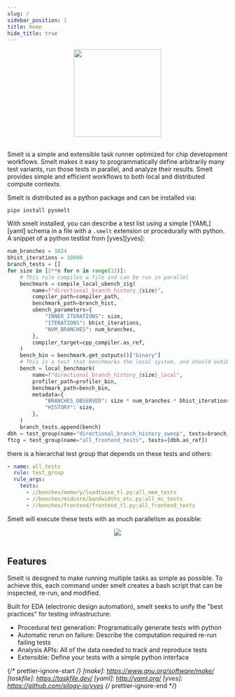 ```yaml
---
slug: /
sidebar_position: 1
title: Home
hide_title: true
---
```


<div align="center">
  <img id="logo" src="/smelt/img/logo.svg" height="200px" width="200px" />
</div>
<br />

Smelt is a simple and extensible task runner optimized for chip development
workflows. Smelt makes it easy to programmatically define arbitrarily many test
variants, run those tests in parallel, and analyze their results. Smelt
provides simple and efficient workflows to both local and distributed compute
contexts.

Smelt is distributed as a python package and can be installed via:

`pipx install pysmelt`

With smelt installed, you can describe a test list using a simple [YAML][yaml]
schema in a file with a `.smelt` extension or procedurally with python.
A snippet of a python testlist from [yves][yves]:

```py title="frontend_tl.py"
num_branches = 1024
bhist_iterations = 10000
branch_tests = []
for size in [2**n for n in range(12)]:
    # This rule compiles a file and can be run in parallel
    benchmark = compile_local_ubench_zig(
        name=f"directional_branch_history_{size}",
        compiler_path=compiler_path,
        benchmark_path=branch_hist,
        ubench_parameters={
            "INNER_ITERATIONS": size,
            "ITERATIONS": bhist_iterations,
            "NUM_BRANCHES": num_branches,
        },
        compiler_target=cpp_compiler.as_ref,
    )
    bench_bin = benchmark.get_outputs()["binary"]
    # This is a test that benchmarks the local system, and should exhibit no parallelism, to avoid crosstalk
    bench = local_benchmark(
        name=f"directional_branch_history_{size}_local",
        profiler_path=profiler_bin,
        benchmark_path=bench_bin,
        metadata={
            "BRANCHES_OBSERVED": size * num_branches * bhist_iterations,
            "HISTORY": size,
        },
    )
    branch_tests.append(bench)
dbh = test_group(name="directional_branch_history_sweep", tests=branch_tests)
ftcg = test_group(name="all_frontend_tests", tests=[dbh.as_ref])
```

there is a hierarchal test group that depends on these tests and others:

```yaml title="all.smelt.yaml"
- name: all_tests
  rule: test_group
  rule_args:
    tests:
      - //benches/memory/loadtouse_tl.py:all_mem_tests
      - //benches/midcore/bandwidths_etc.py:all_mc_tests
      - //benches/frontend/frontend_tl.py:all_frontend_tests
```

Smelt will execute these tests with as much parallelism as possible:

<div align="center">
  <img src="/smelt/img/smelt-in-action.gif" />
</div>
<br />

## Features

Smelt is designed to make running multiple tasks as simple as possible. To
achieve this, each command under smelt creates a bash script that can be
inspected, re-run, and modified.

Built for EDA (electronic design automation), smelt seeks to unify the "best
practices" for testing infrastructure:

- Procedural test generation: Programatically generate tests with python
- Automatic rerun on failure: Describe the computation required re-run failing
  tests
- Analysis APIs: All of the data needed to track and reproduce tests
- Extensible: Define your tests with a simple python interface

{/* prettier-ignore-start */}
[make]: https://www.gnu.org/software/make/
[taskfile]: https://taskfile.dev/
[yaml]: http://yaml.org/
[yves]: https://github.com/silogy-io/yves
{/* prettier-ignore-end */}
